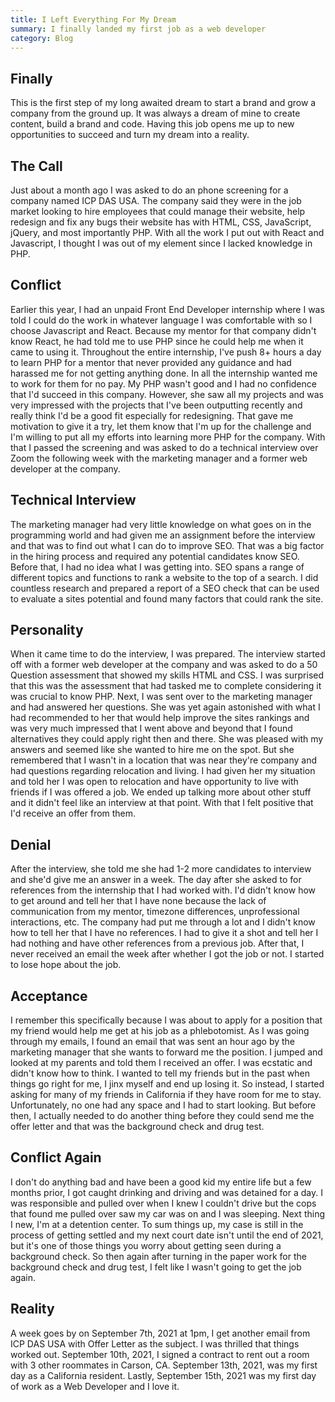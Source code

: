```yaml
---
title: I Left Everything For My Dream
summary: I finally landed my first job as a web developer
category: Blog
---
```


## Finally

This is the first step of my long awaited dream to start a brand and grow a company from the ground up. It was always a dream of mine to create content, build a brand and code. Having this job opens me up to new opportunities to succeed and turn my dream into a reality.

## The Call

Just about a month ago I was asked to do an phone screening for a company named ICP DAS USA. The company said they were in the job market looking to hire employees that could manage their website, help redesign and fix any bugs their website has with HTML, CSS, JavaScript, jQuery, and most importantly PHP. With all the work I put out with React and Javascript, I thought I was out of my element since I lacked knowledge in PHP.

## Conflict

Earlier this year, I had an unpaid Front End Developer internship where I was told I could do the work in whatever language I was comfortable with so I choose Javascript and React. Because my mentor for that company didn't know React, he had told me to use PHP since he could help me when it came to using it. Throughout the entire internship, I've push 8+ hours a day to learn PHP for a mentor that never provided any guidance and had harassed me for not getting anything done. In all the internship wanted me to work for them for no pay. My PHP wasn't good and I had no confidence that I'd succeed in this company. However, she saw all my projects and was very impressed with the projects that I've been outputting recently and really think I'd be a good fit especially for redesigning. That gave me motivation to give it a try, let them know that I'm up for the challenge and I'm willing to put all my efforts into learning more PHP for the company. With that I passed the screening and was asked to do a technical interview over Zoom the following week with the marketing manager and a former web developer at the company.

## Technical Interview

The marketing manager had very little knowledge on what goes on in the programming world and had given me an assignment before the interview and that was to find out what I can do to improve SEO. That was a big factor in the hiring process and required any potential candidates know SEO. Before that, I had no idea what I was getting into. SEO spans a range of different topics and functions to rank a website to the top of a search. I did countless research and prepared a report of a SEO check that can be used to evaluate a sites potential and found many factors that could rank the site.

## Personality

When it came time to do the interview, I was prepared. The interview started off with a former web developer at the company and was asked to do a 50 Question assessment that showed my skills HTML and CSS. I was surprised that this was the assessment that had tasked me to complete considering it was crucial to know PHP. Next, I was sent over to the marketing manager and had answered her questions. She was yet again astonished with what I had recommended to her that would help improve the sites rankings and was very much impressed that I went above and beyond that I found alternatives they could apply right then and there. She was pleased with my answers and seemed like she wanted to hire me on the spot. But she remembered that I wasn't in a location that was near they're company and had questions regarding relocation and living. I had given her my situation and told her I was open to relocation and have opportunity to live with friends if I was offered a job. We ended up talking more about other stuff and it didn't feel like an interview at that point. With that I felt positive that I'd receive an offer from them.

## Denial

After the interview, she told me she had 1-2 more candidates to interview and she'd give me an answer in a week. The day after she asked to for references from the internship that I had worked with. I'd didn't know how to get around and tell her that I have none because the lack of communication from my mentor, timezone differences, unprofessional interactions, etc. The company had put me through a lot and I didn't know how to tell her that I have no references. I had to give it a shot and tell her I had nothing and have other references from a previous job. After that, I never received an email the week after whether I got the job or not. I started to lose hope about the job.

## Acceptance

I remember this specifically because I was about to apply for a position that my friend would help me get at his job as a phlebotomist. As I was going through my emails, I found an email that was sent an hour ago by the marketing manager that she wants to forward me the position. I jumped and looked at my parents and told them I received an offer. I was ecstatic and didn't know how to think. I wanted to tell my friends but in the past when things go right for me, I jinx myself and end up losing it. So instead, I started asking for many of my friends in California if they have room for me to stay. Unfortunately, no one had any space and I had to start looking. But before then, I actually needed to do another thing before they could send me the offer letter and that was the background check and drug test.

## Conflict Again

I don't do anything bad and have been a good kid my entire life but a few months prior, I got caught drinking and driving and was detained for a day. I was responsible and pulled over when I knew I couldn't drive but the cops that found me pulled over saw my car was on and I was sleeping. Next thing I new, I'm at a detention center. To sum things up, my case is still in the process of getting settled and my next court date isn't until the end of 2021, but it's one of those things you worry about getting seen during a background check. So then again after turning in the paper work for the background check and drug test, I felt like I wasn't going to get the job again.

## Reality

A week goes by on September 7th, 2021 at 1pm, I get another email from ICP DAS USA with Offer Letter as the subject. I was thrilled that things worked out. September 10th, 2021, I signed a contract to rent out a room with 3 other roommates in Carson, CA. September 13th, 2021, was my first day as a California resident. Lastly, September 15th, 2021 was my first day of work as a Web Developer and I love it.
